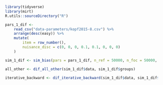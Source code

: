 
```r
library(tidyverse)
library(mirt)
R.utils::sourceDirectory("R")
```

```r
pars_1_dif <-
    read_csv("data-parameters/kopf2015-8.csv") %>%
    arrange(desc(easy)) %>%
    mutate(
        item = row_number(),
        nuisance_disc = c(0, 0, 0, 0.1, 0.1, 0, 0, 0)
    )

sim_1_dif <- sim_bias(pars = pars_1_dif, n_ref = 50000, n_foc = 50000, mean_foc = -1)
```

```r
all_other <- dif_all_other(sim_1_dif$data, sim_1_dif$groups)

iterative_backward <- dif_iterative_backward(sim_1_dif$data, sim_1_dif$groups, all_other)
```
